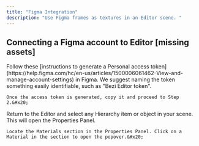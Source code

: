 ```yaml
---
title: "Figma Integration"
description: "Use Figma frames as textures in an Editor scene. "
---
```


## Connecting a Figma account to Editor \[missing assets]

<Steps>
  <Step title="Generate the Figma token">
    Follow these [instructions to generate a Personal access token](https://help.figma.com/hc/en-us/articles/1500006061462-View-and-manage-account-settings) in Figma. We suggest naming the token something easily identifiable, such as "Bezi Editor token".&#x20;

    Once the access token is generated, copy it and proceed to Step 2.&#x20;
  </Step>

  <Step title="Set-up the Figma token in the Editor">
    Return to the Editor and select any Hierarchy item or object in your scene. This will open the Properties Panel.&#x20;

    Locate the Materials section in the Properties Panel. Click on a Material in the section to open the popover.&#x20;
  </Step>
</Steps>

##